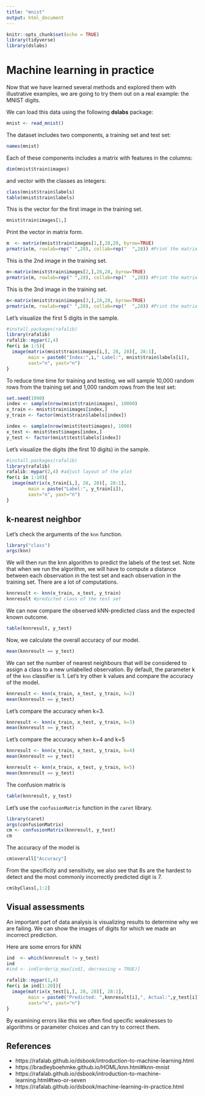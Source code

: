 ```yaml
---
title: "mnist"
output: html_document
---
```


```r
knitr::opts_chunk$set(echo = TRUE)
library(tidyverse)
library(dslabs)
```

# Machine learning in practice

Now that we have learned several methods and explored them with illustrative examples, we are going to try them out on a real example: the MNIST digits. 

We can load this data using the following __dslabs__ package:

```r
mnist <- read_mnist()
```

The dataset includes two components, a training set and test set:

```r
names(mnist)
```

Each of these components includes a matrix with features in the columns:

```r
dim(mnist$train$images)
```

and vector with the classes as integers:

```r
class(mnist$train$labels)
table(mnist$train$labels)
```

This is the vector  for the first image in the training set.
```r
mnist$train$images[1,]
```

Print the vector in matrix form.

```r
m  <- matrix(mnist$train$images[1,],28,28, byrow=TRUE)
prmatrix(m, rowlab=rep(" ",28), collab=rep("  ",28)) #Print the matrix without row and column indices
```

This is the 2nd image in the training set.


```r
m<-matrix(mnist$train$images[2,],28,28, byrow=TRUE)
prmatrix(m, rowlab=rep(" ",28), collab=rep("  ",28)) #Print the matrix without row and column indices
```

This is the 3nd image in the training set.

```r
m<-matrix(mnist$train$images[3,],28,28, byrow=TRUE)
prmatrix(m, rowlab=rep(" ",28), collab=rep("  ",28)) #Print the matrix without row and column indices
```


Let's visualize the first 5 digits in the sample.

```r
#install.packages(rafalib)
library(rafalib)
rafalib::mypar(2,4)
for(i in 1:5){
  image(matrix(mnist$train$images[i,], 28, 28)[, 28:1], 
        main = paste0("Index:",i," Label:", mnist$train$labels[i]),
        xaxt="n", yaxt="n")
}
```


To reduce time time for training and testing, we will sample 10,000 random rows from the training set and 1,000 random rows from the test set:

```r
set.seed(1990)
index <- sample(nrow(mnist$train$images), 10000)
x_train <- mnist$train$images[index,]
y_train <- factor(mnist$train$labels[index])

index <- sample(nrow(mnist$test$images), 1000)
x_test <- mnist$test$images[index,]
y_test <- factor(mnist$test$labels[index])
```

Let's visualize the digits (the first 10 digits) in the sample.

```r
#install.packages(rafalib)
library(rafalib)
rafalib::mypar(2,4) #adjust layout of the plot
for(i in 1:10){
  image(matrix(x_train[i,], 28, 28)[, 28:1], 
        main = paste("Label:", y_train[i]),
        xaxt="n", yaxt="n")
}
```

## k-nearest neighbor 

Let's check the arguments of the `knn` function.

```r
library("class")
args(knn)
```
We will then run the knn algorithm to predict the labels of the test set. Note that when we run the algorithm, we will have to compute a distance between each observation in the test set and each observation in the training set. There are a lot of computations.


```r
knnresult <- knn(x_train, x_test, y_train)
knnresult #predicted class of the test set
```

We can now compare the observed kNN-predicted class and the expected known outcome.


```r
table(knnresult, y_test)
```

Now, we calculate the overall accuracy of our model.
```r
mean(knnresult == y_test)
```
We can set the number of nearest neighbours that will be considered to assign a class to a new unlabelled observation. By default,  the parameter k of the `knn` classifier is 1.  Let's try other k values and compare the accuracy of the model.


```r
knnresult <- knn(x_train, x_test, y_train, k=2)
mean(knnresult == y_test)
```

Let's compare the accuracy when k=3.

```r
knnresult <- knn(x_train, x_test, y_train, k=3)
mean(knnresult == y_test)
```

Let's compare the accuracy when k=4 and k=5

```r
knnresult <- knn(x_train, x_test, y_train, k=4)
mean(knnresult == y_test)
```

```r
knnresult <- knn(x_train, x_test, y_train, k=5)
mean(knnresult == y_test)
```

The confusion matrix is
```r
table(knnresult, y_test)
```

Let's use the `confusionMatrix` function in the `caret` library.

```r
library(caret)
args(confusionMatrix)
cm <- confusionMatrix(knnresult, y_test)
cm
```

The accuracy of the model is

```r
cm$overall["Accuracy"]
```

From the specificity and sensitivity, we also see that 8s are the hardest to detect and the most commonly incorrectly predicted digit is 7.

```r
cm$byClass[,1:2]
```



## Visual assessments

An important part of data analysis is visualizing results to determine why we are failing. We can show the images of digits for which we made an incorrect prediction.


Here are some errors for kNN

```r

ind  <- which(knnresult != y_test)
ind
#ind <- ind[order(p_max[ind], decreasing = TRUE)]

rafalib::mypar(1,4)
for(i in ind[1:20]){
  image(matrix(x_test[i,], 28, 28)[, 28:1], 
        main = paste0("Predicted: ",knnresult[i],", Actual:",y_test[i]),
        xaxt="n", yaxt="n")
}
```
 

By examining errors like this we often find specific weaknesses to algorithms or parameter choices and can try to correct them.



## References

- https://rafalab.github.io/dsbook/introduction-to-machine-learning.html
- https://bradleyboehmke.github.io/HOML/knn.html#knn-mnist
- https://rafalab.github.io/dsbook/introduction-to-machine-learning.html#two-or-seven
- https://rafalab.github.io/dsbook/machine-learning-in-practice.html
